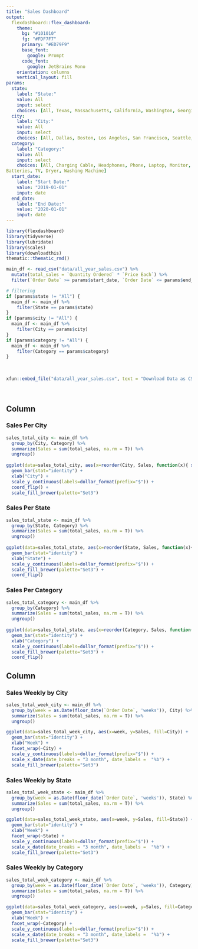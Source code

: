 ```yaml
---
title: "Sales Dashboard"
output: 
  flexdashboard::flex_dashboard:
    theme:
      bg: "#101010"
      fg: "#FDF7F7" 
      primary: "#ED79F9"
      base_font:
        google: Prompt
      code_font:
        google: JetBrains Mono
    orientation: columns
    vertical_layout: fill
params:
  state:
    label: "State:"
    value: All
    input: select
    choices: [All, Texas, Massachusetts, California, Washington, Georgia, New York, Oregon, Maine]
  city:
    label: "City:"
    value: All
    input: select
    choices: [All, Dallas, Boston, Los Angeles, San Francisco, Seattle, Atlanta, New York City, Portland, Austin]
  category:
    label: "Category:"
    value: All
    input: select
    choices: [All, Charging Cable, Headphones, Phone, Laptop, Monitor, 
Batteries, TV, Dryer, Washing Machine]
  start_date:
    label: "Start Date:"
    value: "2019-01-01"
    input: date
  end_date:
    label: "End Date:"
    value: "2020-01-01"
    input: date
---
```


```r
library(flexdashboard)
library(tidyverse)
library(lubridate)
library(scales)
library(downloadthis)
thematic::thematic_rmd()

main_df <- read_csv("data/all_year_sales.csv") %>%
  mutate(total_sales = `Quantity Ordered` * `Price Each`) %>%
  filter(`Order Date` >= params$start_date, `Order Date` <= params$end_date)

# filtering
if (params$state != "All") {
  main_df <- main_df %>%
    filter(State == params$state)
}
if (params$city != "All") {
  main_df <- main_df %>%
    filter(City == params$city)
}
if (params$category != "All") {
  main_df <- main_df %>%
    filter(Category == params$category)
}
```

\
```r
xfun::embed_file("data/all_year_sales.csv", text = "Download Data as CSV")
```
\


Column {.tabset}
-----------------------------------------------------------------------

### Sales Per City

```r
sales_total_city <- main_df %>%
  group_by(City, Category) %>%
  summarize(Sales = sum(total_sales, na.rm = T)) %>%
  ungroup()
  
ggplot(data=sales_total_city, aes(x=reorder(City, Sales, function(x){ sum(x) }), y=Sales, fill=Category)) +
  geom_bar(stat="identity") +
  xlab("City") +
  scale_y_continuous(labels=dollar_format(prefix="$")) +
  coord_flip() +
  scale_fill_brewer(palette="Set3")
```

### Sales Per State

```r
sales_total_state <- main_df %>%
  group_by(State, Category) %>%
  summarize(Sales = sum(total_sales, na.rm = T)) %>%
  ungroup()
  
ggplot(data=sales_total_state, aes(x=reorder(State, Sales, function(x){ sum(x) }), y=Sales, fill=Category)) +
  geom_bar(stat="identity") +
  xlab("State") +
  scale_y_continuous(labels=dollar_format(prefix="$")) +
  scale_fill_brewer(palette="Set3") +
  coord_flip()
```

### Sales Per Category

```r
sales_total_category <- main_df %>%
  group_by(Category) %>%
  summarize(Sales = sum(total_sales, na.rm = T)) %>%
  ungroup()
  
ggplot(data=sales_total_state, aes(x=reorder(Category, Sales, function(x){ sum(x) }), y=Sales)) +
  geom_bar(stat="identity") +
  xlab("Category") +
  scale_y_continuous(labels=dollar_format(prefix="$")) +
  scale_fill_brewer(palette="Set3") +
  coord_flip()
```


Column {.tabset}
-----------------------------------------------------------------------

### Sales Weekly by City

```r
sales_total_week_city <- main_df %>%
  group_by(week = as.Date(floor_date(`Order Date`, 'weeks')), City) %>%
  summarize(Sales = sum(total_sales, na.rm = T)) %>%
  ungroup()

ggplot(data=sales_total_week_city, aes(x=week, y=Sales, fill=City)) +
  geom_bar(stat="identity") +
  xlab("Week") +
  facet_wrap(~City) +
  scale_y_continuous(labels=dollar_format(prefix="$")) +
  scale_x_date(date_breaks = "3 month", date_labels =  "%b") +
  scale_fill_brewer(palette="Set3")
```

### Sales Weekly by State

```r
sales_total_week_state <- main_df %>%
  group_by(week = as.Date(floor_date(`Order Date`, 'weeks')), State) %>%
  summarize(Sales = sum(total_sales, na.rm = T)) %>%
  ungroup()

ggplot(data=sales_total_week_state, aes(x=week, y=Sales, fill=State)) +
  geom_bar(stat="identity") +
  xlab("Week") +
  facet_wrap(~State) +
  scale_y_continuous(labels=dollar_format(prefix="$")) +
  scale_x_date(date_breaks = "3 month", date_labels =  "%b") +
  scale_fill_brewer(palette="Set3")
```

### Sales Weekly by Category

```r
sales_total_week_category <- main_df %>%
  group_by(week = as.Date(floor_date(`Order Date`, 'weeks')), Category) %>%
  summarize(Sales = sum(total_sales, na.rm = T)) %>%
  ungroup()

ggplot(data=sales_total_week_category, aes(x=week, y=Sales, fill=Category)) +
  geom_bar(stat="identity") +
  xlab("Week") +
  facet_wrap(~Category) +
  scale_y_continuous(labels=dollar_format(prefix="$")) +
  scale_x_date(date_breaks = "3 month", date_labels =  "%b") +
  scale_fill_brewer(palette="Set3")
```
